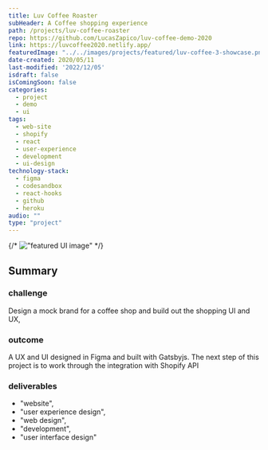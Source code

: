 ```yaml
---
title: Luv Coffee Roaster
subHeader: A Coffee shopping experience
path: /projects/luv-coffee-roaster
repo: https://github.com/LucasZapico/luv-coffee-demo-2020
link: https://luvcoffee2020.netlify.app/
featuredImage: "../../images/projects/featured/luv-coffee-3-showcase.png"
date-created: 2020/05/11
last-modified: '2022/12/05'
isdraft: false
isComingSoon: false
categories:
  - project
  - demo
  - ui
tags:
  - web-site
  - shopify
  - react
  - user-experience
  - development
  - ui-design
technology-stack:
  - figma
  - codesandbox
  - react-hooks
  - github
  - heroku
audio: ""
type: "project"
---
```


{/* !["featured UI image" ](../assets/images/projects/luv-coffee-feature.png) */}

## Summary

### challenge

Design a mock brand for a coffee shop and build out the shopping UI and UX,

### outcome

A UX and UI designed in Figma and built with Gatsbyjs. The next step of this project is to work through the integration with Shopify API

### deliverables

- "website",
- "user experience design",
- "web design",
- "development",
- "user interface design"
